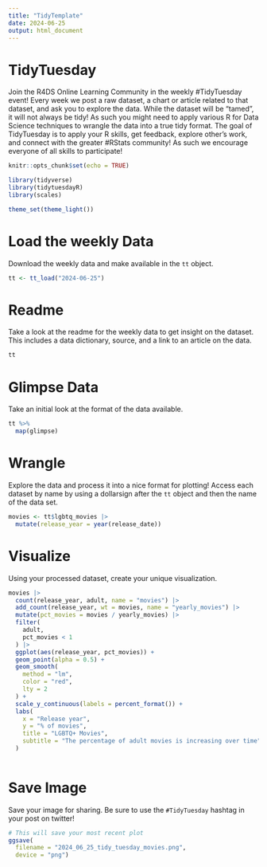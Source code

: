 ```yaml
---
title: "TidyTemplate"
date: 2024-06-25
output: html_document
---
```


# TidyTuesday

Join the R4DS Online Learning Community in the weekly #TidyTuesday event!
Every week we post a raw dataset, a chart or article related to that dataset, and ask you to explore the data.
While the dataset will be “tamed”, it will not always be tidy! As such you might need to apply various R for Data Science techniques to wrangle the data into a true tidy format.
The goal of TidyTuesday is to apply your R skills, get feedback, explore other’s work, and connect with the greater #RStats community!
As such we encourage everyone of all skills to participate!

```r

knitr::opts_chunk$set(echo = TRUE)

library(tidyverse)
library(tidytuesdayR)
library(scales)

theme_set(theme_light())

```

# Load the weekly Data

Download the weekly data and make available in the `tt` object.

```r

tt <- tt_load("2024-06-25")

```


# Readme

Take a look at the readme for the weekly data to get insight on the dataset.
This includes a data dictionary, source, and a link to an article on the data.

```r

tt

```


# Glimpse Data

Take an initial look at the format of the data available.

```r

tt %>% 
  map(glimpse)

```

# Wrangle

Explore the data and process it into a nice format for plotting! Access each dataset by name by using a dollarsign after the `tt` object and then the name of the data set.

```r

movies <- tt$lgbtq_movies |>
  mutate(release_year = year(release_date))

```


# Visualize

Using your processed dataset, create your unique visualization.

```r

movies |>
  count(release_year, adult, name = "movies") |>
  add_count(release_year, wt = movies, name = "yearly_movies") |>
  mutate(pct_movies = movies / yearly_movies) |>
  filter(
    adult,
    pct_movies < 1
  ) |>
  ggplot(aes(release_year, pct_movies)) +
  geom_point(alpha = 0.5) +
  geom_smooth(
    method = "lm",
    color = "red",
    lty = 2
  ) +
  scale_y_continuous(labels = percent_format()) +
  labs(
    x = "Release year",
    y = "% of movies",
    title = "LGBTQ+ Movies",
    subtitle = "The percentage of adult movies is increasing over time"
  )
  
```

# Save Image

Save your image for sharing. Be sure to use the `#TidyTuesday` hashtag in your post on twitter! 

```r

# This will save your most recent plot
ggsave(
  filename = "2024_06_25_tidy_tuesday_movies.png",
  device = "png")

```
